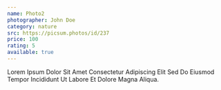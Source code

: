 ```yaml
---
name: Photo2
photographer: John Doe
category: nature
src: https://picsum.photos/id/237
price: 100
rating: 5
available: true
---
```

Lorem Ipsum Dolor Sit Amet Consectetur Adipiscing Elit Sed Do Eiusmod Tempor Incididunt Ut Labore Et Dolore Magna Aliqua. 